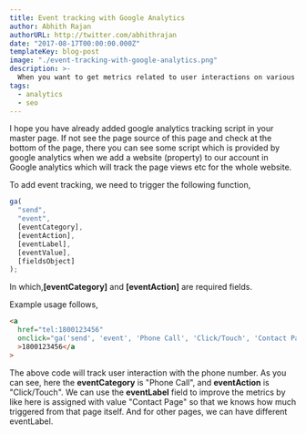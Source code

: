 ```yaml
---
title: Event tracking with Google Analytics
author: Abhith Rajan
authorURL: http://twitter.com/abhithrajan
date: "2017-08-17T00:00:00.000Z"
templateKey: blog-post
image: "./event-tracking-with-google-analytics.png"
description: >-
  When you want to get metrics related to user interactions on various parts of your website Google Analytics (ga)  event tracking can be helpful and is easy to integrate as well.
tags:
  - analytics
  - seo
---
```


I hope you have already added google analytics tracking script in your master page. If not see the page source of this page and check at the bottom of the page, there you can see some script which is provided by google analytics when we add a website (property) to our account in Google analytics which will track the page views etc for the whole website.

To add event tracking, we need to trigger the following function,

```js
ga(
  "send",
  "event",
  [eventCategory],
  [eventAction],
  [eventLabel],
  [eventValue],
  [fieldsObject]
);
```

In which,**[eventCategory]** and **[eventAction]** are required fields.

Example usage follows,

```html
<a
  href="tel:1800123456"
  onclick="ga('send', 'event', 'Phone Call', 'Click/Touch', 'Contact Page');"
  >1800123456</a
>
```

The above code will track user interaction with the phone number. As you can see, here the **eventCategory** is "Phone Call", and **eventAction** is "Click/Touch". We can use the **eventLabel** field to improve the metrics by like here is assigned with value "Contact Page" so that we knows how much triggered from that page itself. And for other pages, we can have different eventLabel.
